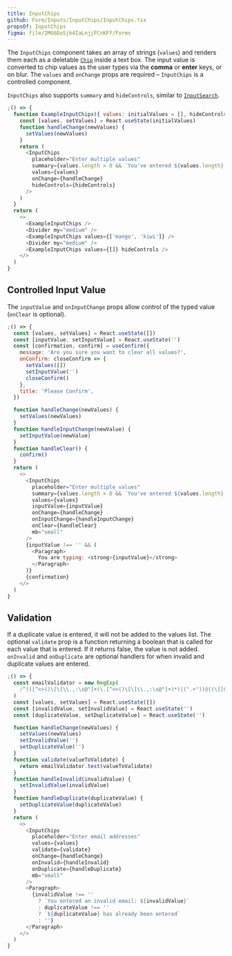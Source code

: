 ```yaml
---
title: InputChips
github: Form/Inputs/InputChips/InputChips.tsx
propsOf: InputChips
figma: file/2MG6DoSjk4IaLnjjFCnKFf/Forms
---
```


The `InputChips` component takes an array of strings (`values`) and renders them each as a
deletable [`Chip`](/components/content/chip) inside a text box.
The input value is converted to chip values as the user types via the <strong>comma</strong> or <strong>enter</strong> keys, or on blur.
The `values` and `onChange` props are required – `InputChips` is a controlled component.

`InputChips` also supports `summary` and `hideControls`, similar to [`InputSearch`](input-search).

```js
;() => {
  function ExampleInputChips({ values: initialValues = [], hideControls }) {
    const [values, setValues] = React.useState(initialValues)
    function handleChange(newValues) {
      setValues(newValues)
    }
    return (
      <InputChips
        placeholder="Enter multiple values"
        summary={values.length > 0 && `You've entered ${values.length} items`}
        values={values}
        onChange={handleChange}
        hideControls={hideControls}
      />
    )
  }
  return (
    <>
      <ExampleInputChips />
      <Divider my="medium" />
      <ExampleInputChips values={['mango', 'kiwi']} />
      <Divider my="medium" />
      <ExampleInputChips values={[]} hideControls />
    </>
  )
}
```

## Controlled Input Value

The `inputValue` and `onInputChange` props allow control of the typed value (`onClear` is optional).

```js
;() => {
  const [values, setValues] = React.useState([])
  const [inputValue, setInputValue] = React.useState('')
  const [confirmation, confirm] = useConfirm({
    message: 'Are you sure you want to clear all values?',
    onConfirm: closeConfirm => {
      setValues([])
      setInputValue('')
      closeConfirm()
    },
    title: 'Please Confirm',
  })

  function handleChange(newValues) {
    setValues(newValues)
  }
  function handleInputChange(newValue) {
    setInputValue(newValue)
  }
  function handleClear() {
    confirm()
  }
  return (
    <>
      <InputChips
        placeholder="Enter multiple values"
        summary={values.length > 0 && `You've entered ${values.length} items`}
        values={values}
        inputValue={inputValue}
        onChange={handleChange}
        onInputChange={handleInputChange}
        onClear={handleClear}
        mb="small"
      />
      {inputValue !== '' && (
        <Paragraph>
          You are typing: <strong>{inputValue}</strong>
        </Paragraph>
      )}
      {confirmation}
    </>
  )
}
```

## Validation

If a duplicate value is entered, it will not be added to the values list.
The optional `validate` prop is a function returning a boolean that is called for each value that is entered.
If it returns false, the value is not added. `onInvalid` and `onDuplicate` are optional handlers for when
invalid and duplicate values are entered.

```js
;() => {
  const emailValidator = new RegExp(
    /^(([^<>()\[\]\\.,:\s@"]+(\.[^<>()\[\]\\.,:\s@"]+)*)|(".+"))@((\[[0-9]{1,3}\.[0-9]{1,3}\.[0-9]{1,3}\.[0-9]{1,3}])|(([a-zA-Z\-0-9]+\.)+[a-zA-Z]{2,}))$/
  )
  const [values, setValues] = React.useState([])
  const [invalidValue, setInvalidValue] = React.useState('')
  const [duplicateValue, setDuplicateValue] = React.useState('')

  function handleChange(newValues) {
    setValues(newValues)
    setInvalidValue('')
    setDuplicateValue('')
  }
  function validate(valueToValidate) {
    return emailValidator.test(valueToValidate)
  }
  function handleInvalid(invalidValue) {
    setInvalidValue(invalidValue)
  }
  function handleDuplicate(duplicateValue) {
    setDuplicateValue(duplicateValue)
  }
  return (
    <>
      <InputChips
        placeholder="Enter email addresses"
        values={values}
        validate={validate}
        onChange={handleChange}
        onInvalid={handleInvalid}
        onDuplicate={handleDuplicate}
        mb="small"
      />
      <Paragraph>
        {invalidValue !== ''
          ? `You entered an invalid email: ${invalidValue}`
          : duplicateValue !== ''
          ? `${duplicateValue} has already been entered`
          : ''}
      </Paragraph>
    </>
  )
}
```
